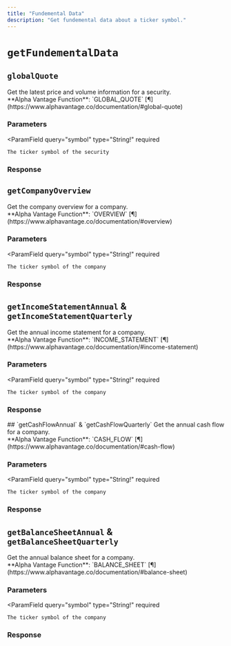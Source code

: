 ```yaml
---
title: "Fundemental Data"
description: "Get fundemental data about a ticker symbol."
---
```


# `getFundementalData`

## `globalQuote`

<Info>
	Get the latest price and volume information for a security. <br />
	**Alpha Vantage Function**: `GLOBAL_QUOTE` [¶](https://www.alphavantage.co/documentation/#global-quote)
</Info>

### Parameters

<ParamField
	query="symbol"
	type="String!"
	required
>
	The ticker symbol of the security
</ParamField>

### Response

<Expandable>
	<ResponseField
		name="change"
		type="String!"
	/>
	<ResponseField
		name="changePercent"
		type="String!"
	/>
	<ResponseField
		name="high"
		type="String!"
	/>
	<ResponseField
		name="latestTradingDay"
		type="String!"
	/>
	<ResponseField
		name="low"
		type="String!"
	/>
	<ResponseField
		name="open"
		type="String!"
	/>
	<ResponseField
		name="previousClose"
		type="String!"
	/>
	<ResponseField
		name="price"
		type="String!"
	/>
	<ResponseField
		name="symbol"
		type="String!"
	/>
	<ResponseField
		name="volume"
		type="String!"
	/>
</Expandable>

## `getCompanyOverview`

<Info>
	Get the company overview for a company. <br />
	**Alpha Vantage Function**: `OVERVIEW` [¶](https://www.alphavantage.co/documentation/#overview)
</Info>

### Parameters

<ParamField
	query="symbol"
	type="String!"
	required
>
	The ticker symbol of the company
</ParamField>

### Response

<Expandable>
	<ResponseField
		name="address"
		type="String!"
	/>
	<ResponseField
		name="analystTargetPrice"
		type="String!"
	/>
	<ResponseField
		name="assetType"
		type="String!"
	/>
	<ResponseField
		name="beta"
		type="String!"
	/>
	<ResponseField
		name="bookValue"
		type="String!"
	/>
	<ResponseField
		name="cik"
		type="String!"
	/>
	<ResponseField
		name="country"
		type="String!"
	/>
	<ResponseField
		name="currency"
		type="String!"
	/>
	<ResponseField
		name="dayMovingAverage200"
		type="String!"
	/>
	<ResponseField
		name="dayMovingAverage50"
		type="String!"
	/>
	<ResponseField
		name="description"
		type="String!"
	/>
	<ResponseField
		name="dilutedEpsTtm"
		type="String!"
	/>
	<ResponseField
		name="dividendDate"
		type="String!"
	/>
	<ResponseField
		name="dividendPerShare"
		type="String!"
	/>
	<ResponseField
		name="dividendYield"
		type="String!"
	/>
	<ResponseField
		name="ebitda"
		type="String!"
	/>
	<ResponseField
		name="eps"
		type="String!"
	/>
	<ResponseField
		name="evToEbitda"
		type="String!"
	/>
	<ResponseField
		name="evToRevenue"
		type="String!"
	/>
	<ResponseField
		name="exDividendDate"
		type="String!"
	/>
	<ResponseField
		name="exchange"
		type="String!"
	/>
	<ResponseField
		name="fiscalYearEnd"
		type="String!"
	/>
	<ResponseField
		name="forwardPe"
		type="String!"
	/>
	<ResponseField
		name="grossProfitTtm"
		type="String!"
	/>
	<ResponseField
		name="industry"
		type="String!"
	/>
	<ResponseField
		name="latestQuarter"
		type="String!"
	/>
	<ResponseField
		name="marketCapitalization"
		type="String!"
	/>
	<ResponseField
		name="name"
		type="String!"
	/>
	<ResponseField
		name="operatingMarginTtm"
		type="String!"
	/>
	<ResponseField
		name="peRatio"
		type="String!"
	/>
	<ResponseField
		name="pegRatio"
		type="String!"
	/>
	<ResponseField
		name="priceToBookRatio"
		type="String!"
	/>
	<ResponseField
		name="priceToSalesRatioTtm"
		type="String!"
	/>
	<ResponseField
		name="profitMargin"
		type="String!"
	/>
	<ResponseField
		name="quarterlyEarningsGrowthYoy"
		type="String!"
	/>
	<ResponseField
		name="quarterlyRevenueGrowthYoy"
		type="String!"
	/>
	<ResponseField
		name="returnOnAssetsTtm"
		type="String!"
	/>
	<ResponseField
		name="returnOnEquityTtm"
		type="String!"
	/>
	<ResponseField
		name="revenuePerShareTtm"
		type="String!"
	/>
	<ResponseField
		name="revenueTtm"
		type="String!"
	/>
	<ResponseField
		name="sector"
		type="String!"
	/>
	<ResponseField
		name="sharesOutstanding"
		type="String!"
	/>
	<ResponseField
		name="symbol"
		type="String!"
	/>
	<ResponseField
		name="trailingPe"
		type="String!"
	/>
	<ResponseField
		name="weekHigh52"
		type="String!"
	/>
	<ResponseField
		name="weekLow52"
		type="String!"
	/>
</Expandable>

## `getIncomeStatementAnnual` & `getIncomeStatementQuarterly`

<Info>
	Get the annual income statement for a company. <br />
	**Alpha Vantage Function**: `INCOME_STATEMENT` [¶](https://www.alphavantage.co/documentation/#income-statement)
</Info>

### Parameters

<ParamField
	query="symbol"
	type="String!"
	required
>
	The ticker symbol of the company
</ParamField>

### Response

<Expandable>
	<ResponseField
		name="comprehensiveIncomeNetOfTax"
		type="String!"
	/>
	<ResponseField
		name="costOfGoodsServicesSold"
		type="String!"
	/>
	<ResponseField
		name="costOfRevenue"
		type="String!"
	/>
	<ResponseField
		name="depreciation"
		type="String!"
	/>
	<ResponseField
		name="depreciationAndAmortization"
		type="String!"
	/>
	<ResponseField
		name="ebit"
		type="String!"
	/>
	<ResponseField
		name="ebitda"
		type="String!"
	/>
	<ResponseField
		name="fiscalDateEnding"
		type="String!"
	/>
	<ResponseField
		name="grossProfit"
		type="String!"
	/>
	<ResponseField
		name="incomeBeforeTax"
		type="String!"
	/>
	<ResponseField
		name="incomeTaxExpense"
		type="String!"
	/>
	<ResponseField
		name="interestAndDebtExpense"
		type="String!"
	/>
	<ResponseField
		name="interestExpense"
		type="String!"
	/>
	<ResponseField
		name="interestIncome"
		type="String!"
	/>
	<ResponseField
		name="investmentIncomeNet"
		type="String!"
	/>
	<ResponseField
		name="netIncome"
		type="String!"
	/>
	<ResponseField
		name="netIncomeFromContinuingOperations"
		type="String!"
	/>
	<ResponseField
		name="netInterestIncome"
		type="String!"
	/>
	<ResponseField
		name="nonInterestIncome"
		type="String!"
	/>
	<ResponseField
		name="operatingExpenses"
		type="String!"
	/>
	<ResponseField
		name="operatingIncome"
		type="String!"
	/>
	<ResponseField
		name="otherNonOperatingIncome"
		type="String!"
	/>
	<ResponseField
		name="reportedCurrency"
		type="String!"
	/>
	<ResponseField
		name="researchAndDevelopment"
		type="String!"
	/>
	<ResponseField
		name="sellingGeneralAndAdministrative"
		type="String!"
	/>
	<ResponseField
		name="totalRevenue"
		type="String!"
	/>
</Expandable>
## `getCashFlowAnnual` & `getCashFlowQuarterly`

<Info>
	Get the annual cash flow for a company. <br />
	**Alpha Vantage Function**: `CASH_FLOW` [¶](https://www.alphavantage.co/documentation/#cash-flow)
</Info>

### Parameters

<ParamField
	query="symbol"
	type="String!"
	required
>
	The ticker symbol of the company
</ParamField>

### Response

<Expandable>
	<ResponseField
		name="capitalExpenditures"
		type="String!"
	/>
	<ResponseField
		name="cashflowFromFinancing"
		type="String!"
	/>
	<ResponseField
		name="cashflowFromInvestment"
		type="String!"
	/>
	<ResponseField
		name="changeInCashAndCashEquivalents"
		type="String!"
	/>
	<ResponseField
		name="changeInExchangeRate"
		type="String!"
	/>
	<ResponseField
		name="changeInInventory"
		type="String!"
	/>
	<ResponseField
		name="changeInOperatingAssets"
		type="String!"
	/>
	<ResponseField
		name="changeInOperatingLiabilities"
		type="String!"
	/>
	<ResponseField
		name="changeInReceivables"
		type="String!"
	/>
	<ResponseField
		name="depreciationDepletionAndAmortization"
		type="String!"
	/>
	<ResponseField
		name="dividendPayout"
		type="String!"
	/>
	<ResponseField
		name="dividendPayoutCommonStock"
		type="String!"
	/>
	<ResponseField
		name="dividendPayoutPreferredStock"
		type="String!"
	/>
	<ResponseField
		name="fiscalDateEnding"
		type="String!"
	/>
	<ResponseField
		name="netIncome"
		type="String!"
	/>
	<ResponseField
		name="operatingCashFlow"
		type="String!"
	/>
	<ResponseField
		name="paymentsForOperatingActivities"
		type="String!"
	/>
	<ResponseField
		name="paymentsForRepurchaseOfCommonStock"
		type="String!"
	/>
	<ResponseField
		name="paymentsForRepurchaseOfEquity"
		type="String!"
	/>
	<ResponseField
		name="paymentsForRepurchaseOfPreferredStock"
		type="String!"
	/>
	<ResponseField
		name="proceedsFromIssuanceOfCommonStock"
		type="String!"
	/>
	<ResponseField
		name="proceedsFromIssuanceOfLongTermDebtAndCapitalSecuritiesNet"
		type="String!"
	/>
	<ResponseField
		name="proceedsFromIssuanceOfPreferredStock"
		type="String!"
	/>
	<ResponseField
		name="proceedsFromOperatingActivities"
		type="String!"
	/>
	<ResponseField
		name="proceedsFromRepaymentsOfShortTermDebt"
		type="String!"
	/>
	<ResponseField
		name="proceedsFromRepurchaseOfEquity"
		type="String!"
	/>
	<ResponseField
		name="proceedsFromSaleOfTreasuryStock"
		type="String!"
	/>
	<ResponseField
		name="profitLoss"
		type="String!"
	/>
	<ResponseField
		name="reportedCurrency"
		type="String!"
	/>
</Expandable>

## `getBalanceSheetAnnual` & `getBalanceSheetQuarterly`

<Info>
	Get the annual balance sheet for a company. <br />
	**Alpha Vantage Function**: `BALANCE_SHEET` [¶](https://www.alphavantage.co/documentation/#balance-sheet)
</Info>

### Parameters

<ParamField
	query="symbol"
	type="String!"
	required
>
	The ticker symbol of the company
</ParamField>

### Response

<Expandable>
	<ResponseField
		name="accumulatedDepreciationAmortizationPpe"
		type="String!"
	/>
	<ResponseField
		name="capitalLeaseObligations"
		type="String!"
	/>
	<ResponseField
		name="cashAndCashEquivalentsAtCarryingValue"
		type="String!"
	/>
	<ResponseField
		name="cashAndShortTermInvestments"
		type="String!"
	/>
	<ResponseField
		name="commonStock"
		type="String!"
	/>
	<ResponseField
		name="commonStockSharesOutstanding"
		type="String!"
	/>
	<ResponseField
		name="currentAccountsPayable"
		type="String!"
	/>
	<ResponseField
		name="currentDebt"
		type="String!"
	/>
	<ResponseField
		name="currentLongTermDebt"
		type="String!"
	/>
	<ResponseField
		name="currentNetReceivables"
		type="String!"
	/>
	<ResponseField
		name="deferredRevenue"
		type="String!"
	/>
	<ResponseField
		name="fiscalDateEnding"
		type="String!"
	/>
	<ResponseField
		name="goodwill"
		type="String!"
	/>
	<ResponseField
		name="intangibleAssets"
		type="String!"
	/>
	<ResponseField
		name="intangibleAssetsExcludingGoodwill"
		type="String!"
	/>
	<ResponseField
		name="inventory"
		type="String!"
	/>
	<ResponseField
		name="investments"
		type="String!"
	/>
	<ResponseField
		name="longTermDebt"
		type="String!"
	/>
	<ResponseField
		name="longTermDebtNoncurrent"
		type="String!"
	/>
	<ResponseField
		name="longTermInvestments"
		type="String!"
	/>
	<ResponseField
		name="otherCurrentAssets"
		type="String!"
	/>
	<ResponseField
		name="otherCurrentLiabilities"
		type="String!"
	/>
	<ResponseField
		name="otherNonCurrentAssets"
		type="String!"
	/>
	<ResponseField
		name="otherNonCurrentLiabilities"
		type="String!"
	/>
	<ResponseField
		name="propertyPlantEquipment"
		type="String!"
	/>
	<ResponseField
		name="reportedCurrency"
		type="String!"
	/>
	<ResponseField
		name="retainedEarnings"
		type="String!"
	/>
	<ResponseField
		name="shortLongTermDebtTotal"
		type="String!"
	/>
	<ResponseField
		name="shortTermDebt"
		type="String!"
	/>
	<ResponseField
		name="shortTermInvestments"
		type="String!"
	/>
	<ResponseField
		name="totalAssets"
		type="String!"
	/>
	<ResponseField
		name="totalCurrentAssets"
		type="String!"
	/>
	<ResponseField
		name="totalCurrentLiabilities"
		type="String!"
	/>
	<ResponseField
		name="totalLiabilities"
		type="String!"
	/>
	<ResponseField
		name="totalNonCurrentAssets"
		type="String!"
	/>
	<ResponseField
		name="totalNonCurrentLiabilities"
		type="String!"
	/>
	<ResponseField
		name="totalShareholderEquity"
		type="String!"
	/>
	<ResponseField
		name="treasuryStock"
		type="String!"
	/>
</Expandable>
